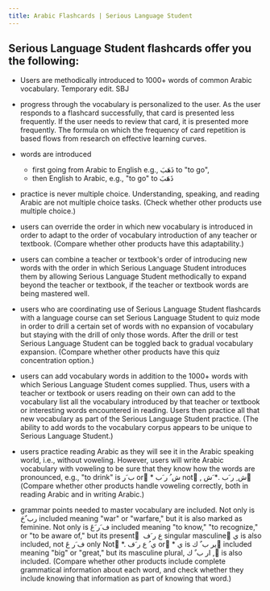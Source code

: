 ```yaml
---
title: Arabic Flashcards | Serious Language Student
---
```


## Serious Language Student flashcards offer you the following:

- Users are methodically introduced to 1000+ words of common Arabic
vocabulary. Temporary edit. SBJ

- progress through the vocabulary is personalized to the user. As
the user responds to a flashcard successfully, that card is
presented less frequently. If the user needs to review that card,
it is presented more frequently. The formula on which the
frequency of card repetition is based flows from research on
effective learning curves.

- words are introduced
    - first going from Arabic to English e.g., ذَهَبَ to "to go",
    - then English to Arabic, e.g., "to go" to ذَهَبَ 

- practice is never multiple choice. Understanding, speaking, and
reading Arabic are not multiple choice tasks. (Check whether other
products use multiple choice.)

- users can override the order in which new vocabulary is introduced
in order to adapt to the order of vocabulary introduction of any
teacher or textbook. (Compare whether other products have this
adaptability.)

- users can combine a teacher or textbook's order of introducing new
words with the order in which Serious Language Student introduces
them by allowing Serious Language Student methodically to expand
beyond the teacher or textbook, if the teacher or textbook words
are being mastered well.

- users who are coordinating use of Serious Language Student
flashcards with a language course can set Serious Language Student
to quiz mode in order to drill a certain set of words with no
expansion of vocabulary but staying with the drill of only those
words. After the drill or test Serious Language Student can be
toggled back to gradual vocabulary expansion. (Compare whether
other products have this quiz concentration option.)

- users can add vocabulary words in addition to the 1000+ words with
which Serious Language Student comes supplied. Thus, users with a
teacher or textbook or users reading on their own can add to the
vocabulary list all the vocabulary introduced by that teacher or
textbook or interesting words encountered in reading. Users then
practice all that new vocabulary as part of the Serious Language
Student practice. (The ability to add words to the vocabulary
corpus appears to be unique to Serious Language Student.)

- users practice reading Arabic as they will see it in the Arabic
speaking world, i.e., without voweling. However, users will write
Arabic vocabulary with voweling to be sure that they know how the
words are pronounced, e.g., "to drink" is ب َر orَ * ش ُ ر َب notَ
, ش ِ ر َب .* َش َ (Compare whether other products handle voweling
correctly, both in reading Arabic and in writing Arabic.)

- grammar points needed to master vocabulary are included. Not only
is رب ٌحَ included meaning "war" or "warfare," but it is also
marked as feminine. Not only is ف َر َعَ included meaning "to
know," "to recognize," or "to be aware of," but its present ِ ع ر
َف singular masculine َي is also included, not ف َر عَ only Notَ
*. ي ُ ع ر َف orَ * ي is ير ب ٌ ك َincluded meaning "big" or
"great," but its masculine plural, ار ب ٌ ك , ِis also included.
(Compare whether other products include complete grammatical
information about each word, and check whether they include
knowing that information as part of knowing that word.)
